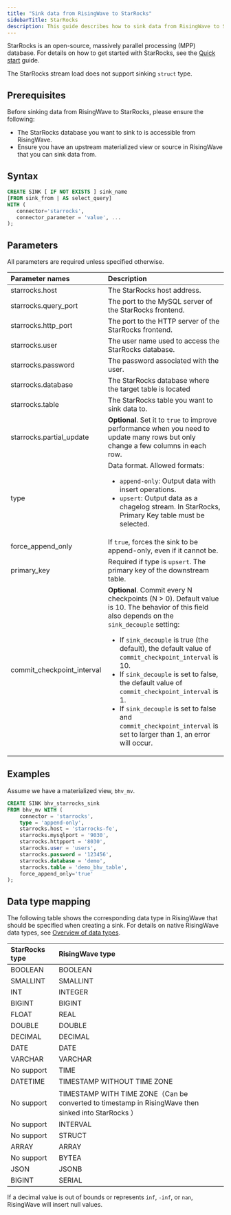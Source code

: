 ```yaml
---
title: "Sink data from RisingWave to StarRocks"
sidebarTitle: StarRocks
description: This guide describes how to sink data from RisingWave to StarRocks.
---
```


StarRocks is an open-source, massively parallel processing (MPP) database. For details on how to get started with StarRocks, see the [Quick start](https://docs.starrocks.io/docs/quick%5Fstart/) guide.

The StarRocks stream load does not support sinking `struct` type.

## Prerequisites

Before sinking data from RisingWave to StarRocks, please ensure the following:

* The StarRocks database you want to sink to is accessible from RisingWave.
* Ensure you have an upstream materialized view or source in RisingWave that you can sink data from.

## Syntax

```sql
CREATE SINK [ IF NOT EXISTS ] sink_name
[FROM sink_from | AS select_query]
WITH (
   connector='starrocks',
   connector_parameter = 'value', ...
);
```

## Parameters

All parameters are required unless specified otherwise.

| Parameter names              | Description                               |
| :--------------------------- | :------------- |
| starrocks.host               | The StarRocks host address.                                                                                                                                                                                                                                                                                                                                                                                                                                                                                             |
| starrocks.query\_port        | The port to the MySQL server of the StarRocks frontend.                                                                                                                                                                                                                                                                                                                                                                                                                                                                 |
| starrocks.http\_port         | The port to the HTTP server of the StarRocks frontend.                                                                                                                                                                                                                                                                                                                                                                                                                                                                  |
| starrocks.user               | The user name used to access the StarRocks database.                                                                                                                                                                                                                                                                                                                                                                                                                                                                    |
| starrocks.password           | The password associated with the user.                                                                                                                                                                                                                                                                                                                                                                                                                                                                                  |
| starrocks.database           | The StarRocks database where the target table is located                                                                                                                                                                                                                                                                                                                                                                                                                                                                |
| starrocks.table              | The StarRocks table you want to sink data to.                                                                                                                                                                                                                                                                                                                                                                                                                                                                           |
| starrocks.partial\_update    | **Optional**. Set it to `true` to improve performance when you need to update many rows but only change a few columns in each row.|
| type                         | Data format. Allowed formats:<ul><li> `append-only`: Output data with insert operations.</li><li> `upsert`: Output data as a chagelog stream. In StarRocks, Primary Key table must be selected. </li></ul>                                                                                                                                                                                                                                                                                                                                              |
| force\_append\_only          | If `true`, forces the sink to be append-only, even if it cannot be.                                                                                                                                                                                                                                                                                                                                                                                                                                                       |
| primary\_key                 | Required if type is `upsert`. The primary key of the downstream table.                                                                                                                                                                                                                                                                                                                                                                                                                                                    |
| commit\_checkpoint\_interval | **Optional**. Commit every N checkpoints (N > 0). Default value is 10. The behavior of this field also depends on the `sink_decouple` setting:<ul><li>If `sink_decouple` is true (the default), the default value of `commit_checkpoint_interval` is 10.</li> <li>If `sink_decouple` is set to false, the default value of `commit_checkpoint_interval` is 1.</li> <li>If `sink_decouple` is set to false and `commit_checkpoint_interval` is set to larger than 1, an error will occur.</li></ul>                                                                 |

## Examples

Assume we have a materialized view, `bhv_mv`.

```sql
CREATE SINK bhv_starrocks_sink
FROM bhv_mv WITH (
    connector = 'starrocks',
    type = 'append-only',
    starrocks.host = 'starrocks-fe',
    starrocks.mysqlport = '9030',
    starrocks.httpport = '8030',
    starrocks.user = 'users',
    starrocks.password = '123456',
    starrocks.database = 'demo',
    starrocks.table = 'demo_bhv_table',
    force_append_only='true'
);
```

## Data type mapping
The following table shows the corresponding data type in RisingWave that should be specified when creating a sink. For details on native RisingWave data types, see [Overview of data types](/sql/data-types/overview).

| StarRocks type | RisingWave type                                                                                   |
| :------------- | :---------------------------------- |
| BOOLEAN        | BOOLEAN                                                                                           |
| SMALLINT       | SMALLINT                                                                                          |
| INT            | INTEGER                                                                                           |
| BIGINT         | BIGINT                                                                                            |
| FLOAT          | REAL                                                                                              |
| DOUBLE         | DOUBLE                                                                                            |
| DECIMAL        | DECIMAL                                                                                           |
| DATE           | DATE                                                                                              |
| VARCHAR        | VARCHAR                                                                                           |
| No support     | TIME                                                                                              |
| DATETIME       | TIMESTAMP WITHOUT TIME ZONE                                                                       |
| No support     | TIMESTAMP WITH TIME ZONE（Can be converted to timestamp in RisingWave then sinked into StarRocks ） |
| No support     | INTERVAL                                                                                          |
| No support     | STRUCT                                                                                            |
| ARRAY          | ARRAY                                                                                             |
| No support     | BYTEA                                                                                             |
| JSON           | JSONB                                                                                             |
| BIGINT         | SERIAL                                                                                            |


If a decimal value is out of bounds or represents `inf`, `-inf`, or `nan`, RisingWave will insert null values.